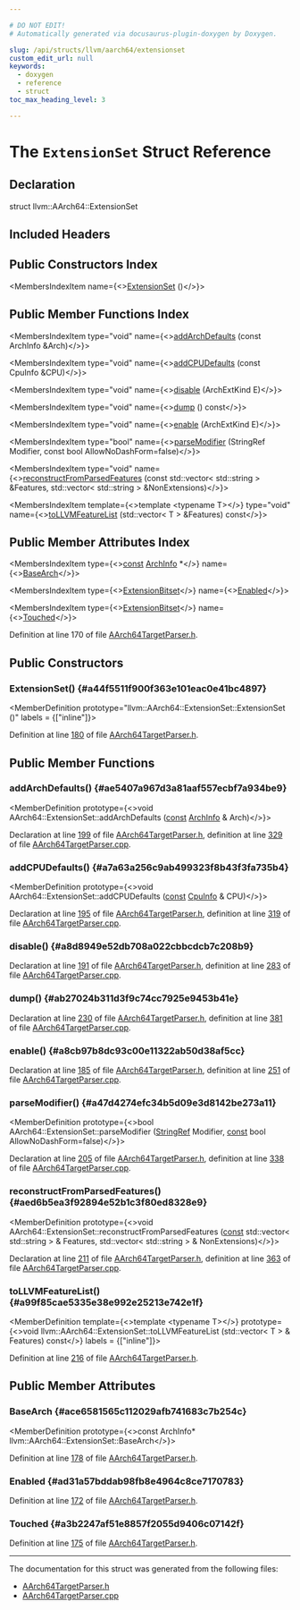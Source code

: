 ```yaml
---

# DO NOT EDIT!
# Automatically generated via docusaurus-plugin-doxygen by Doxygen.

slug: /api/structs/llvm/aarch64/extensionset
custom_edit_url: null
keywords:
  - doxygen
  - reference
  - struct
toc_max_heading_level: 3

---
```





# The `ExtensionSet` Struct Reference

<DoxygenPage pluginConfig={pluginConfig}>



## Declaration

<CodeBlock>struct llvm::AArch64::ExtensionSet</CodeBlock>

## Included Headers

<IncludesList>
<IncludesListItem
  filePath="llvm/TargetParser/AArch64TargetParser.h"
  permalink="/docs/api/files/include/include/llvm/include/llvm/targetparser/aarch64targetparser-h"
  isLocal="true" />
</IncludesList>

## Public Constructors Index

<MembersIndex>

<MembersIndexItem
  name={<><a href="#a44f5511f900f363e101eac0e41bc4897">ExtensionSet</a> ()</>}>
</MembersIndexItem>

</MembersIndex>

## Public Member Functions Index

<MembersIndex>

<MembersIndexItem
  type="void"
  name={<><a href="#ae5407a967d3a81aaf557ecbf7a934be9">addArchDefaults</a> (const ArchInfo &amp;Arch)</>}>
</MembersIndexItem>

<MembersIndexItem
  type="void"
  name={<><a href="#a7a63a256c9ab499323f8b43f3fa735b4">addCPUDefaults</a> (const CpuInfo &amp;CPU)</>}>
</MembersIndexItem>

<MembersIndexItem
  type="void"
  name={<><a href="#a8d8949e52db708a022cbbcdcb7c208b9">disable</a> (ArchExtKind E)</>}>
</MembersIndexItem>

<MembersIndexItem
  type="void"
  name={<><a href="#ab27024b311d3f9c74cc7925e9453b41e">dump</a> () const</>}>
</MembersIndexItem>

<MembersIndexItem
  type="void"
  name={<><a href="#a8cb97b8dc93c00e11322ab50d38af5cc">enable</a> (ArchExtKind E)</>}>
</MembersIndexItem>

<MembersIndexItem
  type="bool"
  name={<><a href="#a47d4274efc34b5d09e3d8142be273a11">parseModifier</a> (StringRef Modifier, const bool AllowNoDashForm=false)</>}>
</MembersIndexItem>

<MembersIndexItem
  type="void"
  name={<><a href="#aed6b5ea3f92894e52b1c3f80ed8328e9">reconstructFromParsedFeatures</a> (const std::vector&lt; std::string &gt; &amp;Features, std::vector&lt; std::string &gt; &amp;NonExtensions)</>}>
</MembersIndexItem>

<MembersIndexItem
  template={<>template &lt;typename T&gt;</>}
  type="void"
  name={<><a href="#a99f85cae5335e38e992e25213e742e1f">toLLVMFeatureList</a> (std::vector&lt; T &gt; &amp;Features) const</>}>
</MembersIndexItem>

</MembersIndex>

## Public Member Attributes Index

<MembersIndex>

<MembersIndexItem
  type={<><a href="/docs/api/files/lib/lib/target/lib/target/aarch64/aarch64promoteconstant-cpp/#a90f8350fecae261c25be85d38b451bff">const</a> <a href="/docs/api/structs/llvm/aarch64/archinfo">ArchInfo</a> &#42;</>}
  name={<><a href="#ace6581565c112029afb741683c7b254c">BaseArch</a></>}>
</MembersIndexItem>

<MembersIndexItem
  type={<><a href="/docs/api/namespaces/llvm/aarch64/#ab9eb507e3ecbe2013467afa449ffa0f9">ExtensionBitset</a></>}
  name={<><a href="#ad31a57bddab98fb8e4964c8ce7170783">Enabled</a></>}>
</MembersIndexItem>

<MembersIndexItem
  type={<><a href="/docs/api/namespaces/llvm/aarch64/#ab9eb507e3ecbe2013467afa449ffa0f9">ExtensionBitset</a></>}
  name={<><a href="#a3b2247af51e8857f2055d9406c07142f">Touched</a></>}>
</MembersIndexItem>

</MembersIndex>


Definition at line 170 of file <a href="/docs/api/files/include/include/llvm/include/llvm/targetparser/aarch64targetparser-h">AArch64TargetParser.h</a>.

<SectionDefinition>

## Public Constructors

### ExtensionSet() {#a44f5511f900f363e101eac0e41bc4897}

<MemberDefinition
  prototype="llvm::AArch64::ExtensionSet::ExtensionSet ()"
  labels = {["inline"]}>

Definition at line <a href="/docs/api/files/include/include/llvm/include/llvm/targetparser/aarch64targetparser-h/#l00180">180</a> of file <a href="/docs/api/files/include/include/llvm/include/llvm/targetparser/aarch64targetparser-h">AArch64TargetParser.h</a>.
</MemberDefinition>

</SectionDefinition>

<SectionDefinition>

## Public Member Functions

### addArchDefaults() {#ae5407a967d3a81aaf557ecbf7a934be9}

<MemberDefinition
  prototype={<>void AArch64::ExtensionSet::addArchDefaults (<a href="/docs/api/files/lib/lib/target/lib/target/aarch64/aarch64promoteconstant-cpp/#a90f8350fecae261c25be85d38b451bff">const</a> <a href="/docs/api/structs/llvm/aarch64/archinfo">ArchInfo</a> &amp; Arch)</>}>

Declaration at line <a href="/docs/api/files/include/include/llvm/include/llvm/targetparser/aarch64targetparser-h/#l00199">199</a> of file <a href="/docs/api/files/include/include/llvm/include/llvm/targetparser/aarch64targetparser-h">AArch64TargetParser.h</a>, definition at line <a href="/docs/api/files/lib/lib/targetparser/aarch64targetparser-cpp/#l00329">329</a> of file <a href="/docs/api/files/lib/lib/targetparser/aarch64targetparser-cpp">AArch64TargetParser.cpp</a>.
</MemberDefinition>

### addCPUDefaults() {#a7a63a256c9ab499323f8b43f3fa735b4}

<MemberDefinition
  prototype={<>void AArch64::ExtensionSet::addCPUDefaults (<a href="/docs/api/files/lib/lib/target/lib/target/aarch64/aarch64promoteconstant-cpp/#a90f8350fecae261c25be85d38b451bff">const</a> <a href="/docs/api/structs/llvm/aarch64/cpuinfo">CpuInfo</a> &amp; CPU)</>}>

Declaration at line <a href="/docs/api/files/include/include/llvm/include/llvm/targetparser/aarch64targetparser-h/#l00195">195</a> of file <a href="/docs/api/files/include/include/llvm/include/llvm/targetparser/aarch64targetparser-h">AArch64TargetParser.h</a>, definition at line <a href="/docs/api/files/lib/lib/targetparser/aarch64targetparser-cpp/#l00319">319</a> of file <a href="/docs/api/files/lib/lib/targetparser/aarch64targetparser-cpp">AArch64TargetParser.cpp</a>.
</MemberDefinition>

### disable() {#a8d8949e52db708a022cbbcdcb7c208b9}

<MemberDefinition
  prototype="void AArch64::ExtensionSet::disable (ArchExtKind E)">

Declaration at line <a href="/docs/api/files/include/include/llvm/include/llvm/targetparser/aarch64targetparser-h/#l00191">191</a> of file <a href="/docs/api/files/include/include/llvm/include/llvm/targetparser/aarch64targetparser-h">AArch64TargetParser.h</a>, definition at line <a href="/docs/api/files/lib/lib/targetparser/aarch64targetparser-cpp/#l00283">283</a> of file <a href="/docs/api/files/lib/lib/targetparser/aarch64targetparser-cpp">AArch64TargetParser.cpp</a>.
</MemberDefinition>

### dump() {#ab27024b311d3f9c74cc7925e9453b41e}

<MemberDefinition
  prototype="void AArch64::ExtensionSet::dump () const">

Declaration at line <a href="/docs/api/files/include/include/llvm/include/llvm/targetparser/aarch64targetparser-h/#l00230">230</a> of file <a href="/docs/api/files/include/include/llvm/include/llvm/targetparser/aarch64targetparser-h">AArch64TargetParser.h</a>, definition at line <a href="/docs/api/files/lib/lib/targetparser/aarch64targetparser-cpp/#l00381">381</a> of file <a href="/docs/api/files/lib/lib/targetparser/aarch64targetparser-cpp">AArch64TargetParser.cpp</a>.
</MemberDefinition>

### enable() {#a8cb97b8dc93c00e11322ab50d38af5cc}

<MemberDefinition
  prototype="void AArch64::ExtensionSet::enable (ArchExtKind E)">

Declaration at line <a href="/docs/api/files/include/include/llvm/include/llvm/targetparser/aarch64targetparser-h/#l00185">185</a> of file <a href="/docs/api/files/include/include/llvm/include/llvm/targetparser/aarch64targetparser-h">AArch64TargetParser.h</a>, definition at line <a href="/docs/api/files/lib/lib/targetparser/aarch64targetparser-cpp/#l00251">251</a> of file <a href="/docs/api/files/lib/lib/targetparser/aarch64targetparser-cpp">AArch64TargetParser.cpp</a>.
</MemberDefinition>

### parseModifier() {#a47d4274efc34b5d09e3d8142be273a11}

<MemberDefinition
  prototype={<>bool AArch64::ExtensionSet::parseModifier (<a href="/docs/api/classes/llvm/stringref">StringRef</a> Modifier, <a href="/docs/api/files/lib/lib/target/lib/target/aarch64/aarch64promoteconstant-cpp/#a90f8350fecae261c25be85d38b451bff">const</a> bool AllowNoDashForm=false)</>}>

Declaration at line <a href="/docs/api/files/include/include/llvm/include/llvm/targetparser/aarch64targetparser-h/#l00205">205</a> of file <a href="/docs/api/files/include/include/llvm/include/llvm/targetparser/aarch64targetparser-h">AArch64TargetParser.h</a>, definition at line <a href="/docs/api/files/lib/lib/targetparser/aarch64targetparser-cpp/#l00338">338</a> of file <a href="/docs/api/files/lib/lib/targetparser/aarch64targetparser-cpp">AArch64TargetParser.cpp</a>.
</MemberDefinition>

### reconstructFromParsedFeatures() {#aed6b5ea3f92894e52b1c3f80ed8328e9}

<MemberDefinition
  prototype={<>void AArch64::ExtensionSet::reconstructFromParsedFeatures (<a href="/docs/api/files/lib/lib/target/lib/target/aarch64/aarch64promoteconstant-cpp/#a90f8350fecae261c25be85d38b451bff">const</a> std::vector&lt; std::string &gt; &amp; Features, std::vector&lt; std::string &gt; &amp; NonExtensions)</>}>

Declaration at line <a href="/docs/api/files/include/include/llvm/include/llvm/targetparser/aarch64targetparser-h/#l00211">211</a> of file <a href="/docs/api/files/include/include/llvm/include/llvm/targetparser/aarch64targetparser-h">AArch64TargetParser.h</a>, definition at line <a href="/docs/api/files/lib/lib/targetparser/aarch64targetparser-cpp/#l00363">363</a> of file <a href="/docs/api/files/lib/lib/targetparser/aarch64targetparser-cpp">AArch64TargetParser.cpp</a>.
</MemberDefinition>

### toLLVMFeatureList() {#a99f85cae5335e38e992e25213e742e1f}

<MemberDefinition
  template={<>template &lt;typename T&gt;</>}
  prototype={<>void llvm::AArch64::ExtensionSet::toLLVMFeatureList (std::vector&lt; T &gt; &amp; Features) const</>}
  labels = {["inline"]}>

Definition at line <a href="/docs/api/files/include/include/llvm/include/llvm/targetparser/aarch64targetparser-h/#l00216">216</a> of file <a href="/docs/api/files/include/include/llvm/include/llvm/targetparser/aarch64targetparser-h">AArch64TargetParser.h</a>.
</MemberDefinition>

</SectionDefinition>

<SectionDefinition>

## Public Member Attributes

### BaseArch {#ace6581565c112029afb741683c7b254c}

<MemberDefinition
  prototype={<>const ArchInfo&#42; llvm::AArch64::ExtensionSet::BaseArch</>}>

Definition at line <a href="/docs/api/files/include/include/llvm/include/llvm/targetparser/aarch64targetparser-h/#l00178">178</a> of file <a href="/docs/api/files/include/include/llvm/include/llvm/targetparser/aarch64targetparser-h">AArch64TargetParser.h</a>.
</MemberDefinition>

### Enabled {#ad31a57bddab98fb8e4964c8ce7170783}

<MemberDefinition
  prototype="ExtensionBitset llvm::AArch64::ExtensionSet::Enabled">

Definition at line <a href="/docs/api/files/include/include/llvm/include/llvm/targetparser/aarch64targetparser-h/#l00172">172</a> of file <a href="/docs/api/files/include/include/llvm/include/llvm/targetparser/aarch64targetparser-h">AArch64TargetParser.h</a>.
</MemberDefinition>

### Touched {#a3b2247af51e8857f2055d9406c07142f}

<MemberDefinition
  prototype="ExtensionBitset llvm::AArch64::ExtensionSet::Touched">

Definition at line <a href="/docs/api/files/include/include/llvm/include/llvm/targetparser/aarch64targetparser-h/#l00175">175</a> of file <a href="/docs/api/files/include/include/llvm/include/llvm/targetparser/aarch64targetparser-h">AArch64TargetParser.h</a>.
</MemberDefinition>

</SectionDefinition>

<hr/>

The documentation for this struct was generated from the following files:

<ul>
<li><a href="/docs/api/files/include/include/llvm/include/llvm/targetparser/aarch64targetparser-h">AArch64TargetParser.h</a></li>
<li><a href="/docs/api/files/lib/lib/targetparser/aarch64targetparser-cpp">AArch64TargetParser.cpp</a></li>
</ul>

</DoxygenPage>
